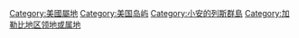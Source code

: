 {{catmore}}
{{Commonscat|United States Virgin Islands}}
{{DEFAULTSORT:Virgin}}
[[Category:美國屬地|Category:美國屬地]]
[[Category:美国岛屿|Category:美国岛屿]]
[[Category:小安的列斯群島|Category:小安的列斯群島]]
[[Category:加勒比地区领地或属地|Category:加勒比地区领地或属地]]